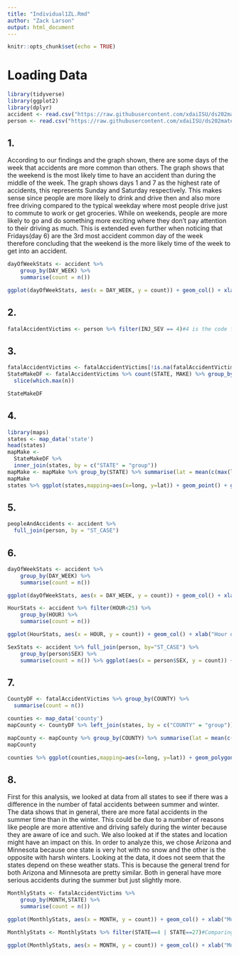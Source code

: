 ---
title: "Individual1ZL.Rmd"
author: "Zack Larson"
output: html_document
---

```{r setup, include=FALSE}
knitr::opts_chunk$set(echo = TRUE)
```

# Loading Data
```{r}
library(tidyverse)
library(ggplot2)
library(dplyr)
accident <- read.csv("https://raw.githubusercontent.com/xdaiISU/ds202materials/master/hwlabs/fars2017/accident.csv", stringsAsFactors = FALSE)
person <- read.csv("https://raw.githubusercontent.com/xdaiISU/ds202materials/master/hwlabs/fars2017/person.csv", stringsAsFactors = FALSE)

```

## 1.
According to our findings and the graph shown, there are some days of the week that accidents are more common than others. The graph shows that the weekend is the most likely time to have an accident than during the middle of the week. The graph shows days 1 and 7 as the highest rate of accidents, this represents Sunday and Saturday respectively. This makes sense since people are more likely to drink and drive then and also more free driving compared to the typical weekday where most people drive just to commute to work or get groceries. While on weekends, people are more likely to go and do something more exciting where they don't pay attention to their driving as much. This is extended even further when noticing that Fridays(day 6) are the 3rd most accident common day of the week therefore concluding that the weekend is the more likely time of the week to get into an accident.
```{r}
dayOfWeekStats <- accident %>%
    group_by(DAY_WEEK) %>%
    summarise(count = n())

ggplot(dayOfWeekStats, aes(x = DAY_WEEK, y = count)) + geom_col() + xlab("Days of the Week") + ylab("Number of accidents")
```

## 2.
```{r}
fatalAccidentVictims <- person %>% filter(INJ_SEV == 4)#4 is the code for a fatal injury in the manual provided
```

## 3.
```{r}
fatalAccidentVictims <- fatalAccidentVictims[!is.na(fatalAccidentVictims$MAKE), ]
StateMakeDF <- fatalAccidentVictims %>% count(STATE, MAKE) %>% group_by(STATE) %>%
  slice(which.max(n))

StateMakeDF
```

## 4.
```{r}
library(maps)
states <- map_data('state')
head(states)
mapMake <-
  StateMakeDF %>%
  inner_join(states, by = c("STATE" = "group"))
mapMake <- mapMake %>% group_by(STATE) %>% summarise(lat = mean(c(max(lat), min(lat))),long = mean(c(max(long), min(long))),make = max(MAKE))
mapMake
states %>% ggplot(states,mapping=aes(x=long, y=lat)) + geom_point() + geom_text(aes(label = make), data = mapMake)

```

## 5.
```{r}
peopleAndAccidents <- accident %>%
  full_join(person, by = "ST_CASE")

```

## 6.
```{r}
dayOfWeekStats <- accident %>%
    group_by(DAY_WEEK) %>%
    summarise(count = n())

ggplot(dayOfWeekStats, aes(x = DAY_WEEK, y = count)) + geom_col() + xlab("Days of the Week") + ylab("Number of accidents")

HourStats <- accident %>% filter(HOUR<25) %>%
    group_by(HOUR) %>%
    summarise(count = n()) 

ggplot(HourStats, aes(x = HOUR, y = count)) + geom_col() + xlab("Hour of the day") + ylab("Number of accidents")

SexStats <- accident %>% full_join(person, by="ST_CASE") %>% 
    group_by(person$SEX) %>%
    summarise(count = n()) %>% ggplot(aes(x = person$SEX, y = count)) + geom_col() + xlab("Gender") + ylab("Number of accidents")
```

## 7.
```{r}

CountyDF <- fatalAccidentVictims %>% group_by(COUNTY) %>%
  summarise(count = n())

counties <- map_data('county')
mapCounty <- CountyDF %>% left_join(states, by = c("COUNTY" = "group"))

mapCounty <- mapCounty %>% group_by(COUNTY) %>% summarise(lat = mean(c(max(lat), min(lat))),long = mean(c(max(long), min(long))),count = max(count))
mapCounty

counties %>% ggplot(counties,mapping=aes(x=long, y=lat)) + geom_polygon(mapCounty,mapping=aes(group = COUNTY, fill=count))
```

## 8.
First for this analysis, we looked at data from all states to see if there was a difference in the number of fatal accidents between summer and winter. The data shows that in general, there are more fatal accidents in the summer time than in the winter. This could be due to a number of reasons like people are more attentive and driving safely during the winter because they are aware of ice and such. We also looked at if the states and location might have an impact on this. In order to analyze this, we chose Arizona and Minnesota because one state is very hot with no snow and the other is the opposite with harsh winters. Looking at the data, it does not seem that the states depend on these weather stats. This is because the general trend for both Arizona and Minnesota are pretty similar. Both in general have more serious accidents during the summer but just slightly more.
```{r}
MonthlyStats <- fatalAccidentVictims %>%
    group_by(MONTH,STATE) %>%
    summarise(count = n())

ggplot(MonthlyStats, aes(x = MONTH, y = count)) + geom_col() + xlab("Month number") + ylab("Number of deadly accidents")

MonthlyStats <- MonthlyStats %>% filter(STATE==4 | STATE==27)#Comparing Arizona and Minnesota to see weather differences

ggplot(MonthlyStats, aes(x = MONTH, y = count)) + geom_col() + xlab("Month number") + ylab("Number of deadly accidents") + facet_grid(STATE ~ .)
```